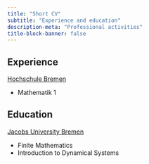 ```yaml
---
title: "Short CV"
subtitle: "Experience and education"
description-meta: "Professional activities"
title-block-banner: false
---
```


## Experience

::: {.grid}

::: {.g-col-12 .g-col-md-6}
[Hochschule Bremen](https://www.hs-bremen.de/en/)
:::

::: {.g-col-12 .g-col-md-6}

- Mathematik 1

:::

:::

## Education


::: {.grid}

::: {.g-col-12 .g-col-md-6}
[Jacobs University Bremen](https://constructor.university/)
:::

::: {.g-col-12 .g-col-md-6}

- Finite Mathematics
- Introduction to Dynamical Systems

:::

:::


